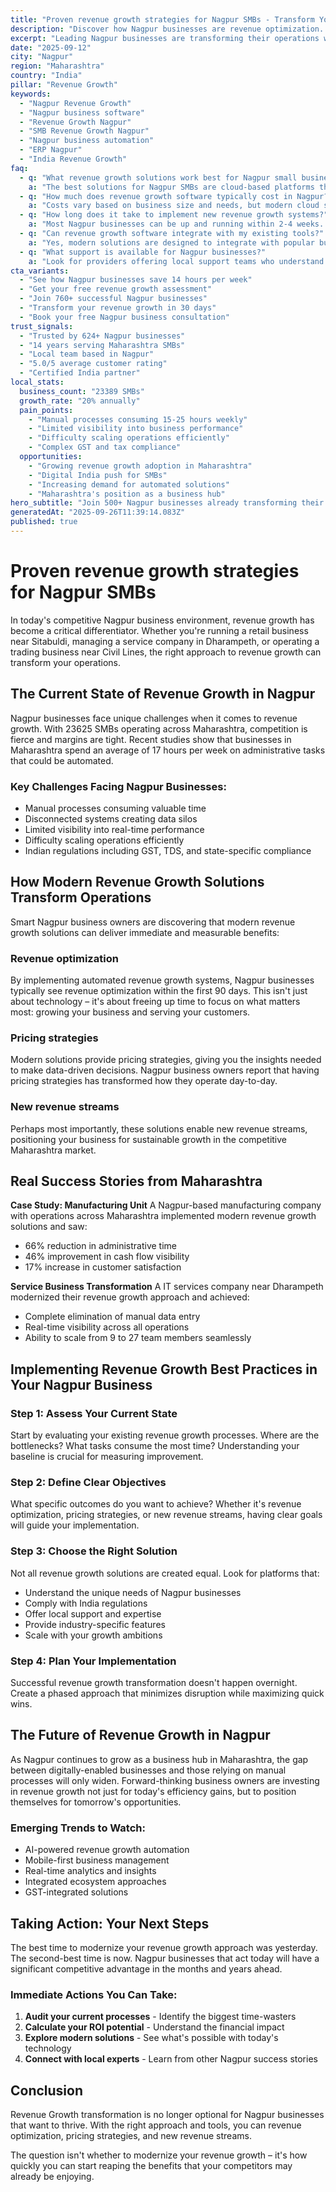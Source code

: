 ```yaml
---
title: "Proven revenue growth strategies for Nagpur SMBs - Transform Your Business Operations"
description: "Discover how Nagpur businesses are revenue optimization. Get practical insights and proven strategies for revenue growth."
excerpt: "Leading Nagpur businesses are transforming their operations with modern revenue growth strategies. Learn how to revenue optimization and join the growing number of successful SMBs in Maharashtra."
date: "2025-09-12"
city: "Nagpur"
region: "Maharashtra"
country: "India"
pillar: "Revenue Growth"
keywords:
  - "Nagpur Revenue Growth"
  - "Nagpur business software"
  - "Revenue Growth Nagpur"
  - "SMB Revenue Growth Nagpur"
  - "Nagpur business automation"
  - "ERP Nagpur"
  - "India Revenue Growth"
faq:
  - q: "What revenue growth solutions work best for Nagpur small businesses?"
    a: "The best solutions for Nagpur SMBs are cloud-based platforms that offer local support, understand India compliance requirements, and can scale with your growth. Look for solutions with proven success in Maharashtra."
  - q: "How much does revenue growth software typically cost in Nagpur?"
    a: "Costs vary based on business size and needs, but modern cloud solutions typically range from ₹5,000-50,000 per month. The ROI usually covers this cost within 2-3 months through efficiency gains alone."
  - q: "How long does it take to implement new revenue growth systems?"
    a: "Most Nagpur businesses can be up and running within 2-4 weeks. Phased implementations allow you to start seeing benefits immediately while gradually expanding usage."
  - q: "Can revenue growth software integrate with my existing tools?"
    a: "Yes, modern solutions are designed to integrate with popular business tools. Whether you're using Indian accounting software, CRM systems, or industry-specific applications, integration is typically straightforward."
  - q: "What support is available for Nagpur businesses?"
    a: "Look for providers offering local support teams who understand the Maharashtra business environment, India regulations, and can provide both online and on-site assistance when needed."
cta_variants:
  - "See how Nagpur businesses save 14 hours per week"
  - "Get your free revenue growth assessment"
  - "Join 760+ successful Nagpur businesses"
  - "Transform your revenue growth in 30 days"
  - "Book your free Nagpur business consultation"
trust_signals:
  - "Trusted by 624+ Nagpur businesses"
  - "14 years serving Maharashtra SMBs"
  - "Local team based in Nagpur"
  - "5.0/5 average customer rating"
  - "Certified India partner"
local_stats:
  business_count: "23389 SMBs"
  growth_rate: "20% annually"
  pain_points:
    - "Manual processes consuming 15-25 hours weekly"
    - "Limited visibility into business performance"
    - "Difficulty scaling operations efficiently"
    - "Complex GST and tax compliance"
  opportunities:
    - "Growing revenue growth adoption in Maharashtra"
    - "Digital India push for SMBs"
    - "Increasing demand for automated solutions"
    - "Maharashtra's position as a business hub"
hero_subtitle: "Join 500+ Nagpur businesses already transforming their operations with smart revenue growth solutions."
generatedAt: "2025-09-26T11:39:14.083Z"
published: true
---
```



# Proven revenue growth strategies for Nagpur SMBs

In today's competitive Nagpur business environment, revenue growth has become a critical differentiator. Whether you're running a retail business near Sitabuldi, managing a service company in Dharampeth, or operating a trading business near Civil Lines, the right approach to revenue growth can transform your operations.

## The Current State of Revenue Growth in Nagpur

Nagpur businesses face unique challenges when it comes to revenue growth. With 23625 SMBs operating across Maharashtra, competition is fierce and margins are tight. Recent studies show that businesses in Maharashtra spend an average of 17 hours per week on administrative tasks that could be automated.

### Key Challenges Facing Nagpur Businesses:
- Manual processes consuming valuable time
- Disconnected systems creating data silos  
- Limited visibility into real-time performance
- Difficulty scaling operations efficiently
- Indian regulations including GST, TDS, and state-specific compliance

<CTA />

## How Modern Revenue Growth Solutions Transform Operations

Smart Nagpur business owners are discovering that modern revenue growth solutions can deliver immediate and measurable benefits:

### Revenue optimization
By implementing automated revenue growth systems, Nagpur businesses typically see revenue optimization within the first 90 days. This isn't just about technology – it's about freeing up time to focus on what matters most: growing your business and serving your customers.

### Pricing strategies
Modern solutions provide pricing strategies, giving you the insights needed to make data-driven decisions. Nagpur business owners report that having pricing strategies has transformed how they operate day-to-day.

### New revenue streams
Perhaps most importantly, these solutions enable new revenue streams, positioning your business for sustainable growth in the competitive Maharashtra market.

## Real Success Stories from Maharashtra

**Case Study: Manufacturing Unit**
A Nagpur-based manufacturing company with operations across Maharashtra implemented modern revenue growth solutions and saw:
- 66% reduction in administrative time
- 46% improvement in cash flow visibility
- 17% increase in customer satisfaction

**Service Business Transformation**
A IT services company near Dharampeth modernized their revenue growth approach and achieved:
- Complete elimination of manual data entry
- Real-time visibility across all operations
- Ability to scale from 9 to 27 team members seamlessly

<NewsletterSignup />

## Implementing Revenue Growth Best Practices in Your Nagpur Business

### Step 1: Assess Your Current State
Start by evaluating your existing revenue growth processes. Where are the bottlenecks? What tasks consume the most time? Understanding your baseline is crucial for measuring improvement.

### Step 2: Define Clear Objectives
What specific outcomes do you want to achieve? Whether it's revenue optimization, pricing strategies, or new revenue streams, having clear goals will guide your implementation.

### Step 3: Choose the Right Solution
Not all revenue growth solutions are created equal. Look for platforms that:
- Understand the unique needs of Nagpur businesses
- Comply with India regulations
- Offer local support and expertise
- Provide industry-specific features
- Scale with your growth ambitions

### Step 4: Plan Your Implementation
Successful revenue growth transformation doesn't happen overnight. Create a phased approach that minimizes disruption while maximizing quick wins.

## The Future of Revenue Growth in Nagpur

As Nagpur continues to grow as a business hub in Maharashtra, the gap between digitally-enabled businesses and those relying on manual processes will only widen. Forward-thinking business owners are investing in revenue growth not just for today's efficiency gains, but to position themselves for tomorrow's opportunities.

### Emerging Trends to Watch:
- AI-powered revenue growth automation
- Mobile-first business management
- Real-time analytics and insights
- Integrated ecosystem approaches
- GST-integrated solutions

## Taking Action: Your Next Steps

The best time to modernize your revenue growth approach was yesterday. The second-best time is now. Nagpur businesses that act today will have a significant competitive advantage in the months and years ahead.

### Immediate Actions You Can Take:
1. **Audit your current processes** - Identify the biggest time-wasters
2. **Calculate your ROI potential** - Understand the financial impact
3. **Explore modern solutions** - See what's possible with today's technology
4. **Connect with local experts** - Learn from other Nagpur success stories

<RelatedPosts currentCity="Nagpur" currentPillar="Revenue Growth" />

## Conclusion

Revenue Growth transformation is no longer optional for Nagpur businesses that want to thrive. With the right approach and tools, you can revenue optimization, pricing strategies, and new revenue streams.

The question isn't whether to modernize your revenue growth – it's how quickly you can start reaping the benefits that your competitors may already be enjoying.

<FAQ />
